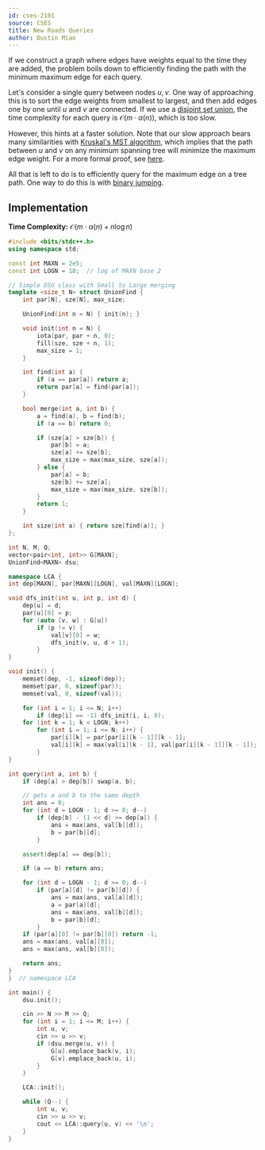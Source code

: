 ```yaml
---
id: cses-2101
source: CSES
title: New Roads Queries
author: Dustin Miao
---
```


If we construct a graph where edges have weights equal to the time they are added, the problem boils down to efficiently finding the path with the minimum maximum edge for each query.

Let's consider a single query between nodes $u, v$. One way of approaching this is to sort the edge weights from smallest to largest, and then add edges one by one until $u$ and $v$ are connected. If we use a [disjoint set union](/gold/dsu), the time complexity for each query is $\mathcal{O}(m \cdot \alpha(n))$, which is too slow.

However, this hints at a faster solution. Note that our slow approach bears many similarities with [Kruskal's MST algorithm](/gold/mst/#kruskals), which implies that the path between $u$ and $v$ on any minimum spanning tree will minimize the maximum edge weight. For a more formal proof, see [here](https://www.geeksforgeeks.org/minimum-bottleneck-spanning-treembst/).

All that is left to do is to efficiently query for the maximum edge on a tree path. One way to do this is with [binary jumping](/plat/binary-jump).

## Implementation

**Time Complexity:** $\mathcal{O}(m \cdot \alpha(n) + n\log n)$

<LanguageSection>
<CPPSection>

```cpp
#include <bits/stdc++.h>
using namespace std;

const int MAXN = 2e5;
const int LOGN = 18;  // log of MAXN base 2

// Simple DSU class with Small to Large merging
template <size_t N> struct UnionFind {
	int par[N], sze[N], max_size;

	UnionFind(int n = N) { init(n); }

	void init(int n = N) {
		iota(par, par + n, 0);
		fill(sze, sze + n, 1);
		max_size = 1;
	}

	int find(int a) {
		if (a == par[a]) return a;
		return par[a] = find(par[a]);
	}

	bool merge(int a, int b) {
		a = find(a), b = find(b);
		if (a == b) return 0;

		if (sze[a] > sze[b]) {
			par[b] = a;
			sze[a] += sze[b];
			max_size = max(max_size, sze[a]);
		} else {
			par[a] = b;
			sze[b] += sze[a];
			max_size = max(max_size, sze[b]);
		}
		return 1;
	}

	int size(int a) { return sze[find(a)]; }
};

int N, M, Q;
vector<pair<int, int>> G[MAXN];
UnionFind<MAXN> dsu;

namespace LCA {
int dep[MAXN], par[MAXN][LOGN], val[MAXN][LOGN];

void dfs_init(int u, int p, int d) {
	dep[u] = d;
	par[u][0] = p;
	for (auto [v, w] : G[u])
		if (p != v) {
			val[v][0] = w;
			dfs_init(v, u, d + 1);
		}
}

void init() {
	memset(dep, -1, sizeof(dep));
	memset(par, 0, sizeof(par));
	memset(val, 0, sizeof(val));

	for (int i = 1; i <= N; i++)
		if (dep[i] == -1) dfs_init(i, i, 0);
	for (int k = 1; k < LOGN; k++)
		for (int i = 1; i <= N; i++) {
			par[i][k] = par[par[i][k - 1]][k - 1];
			val[i][k] = max(val[i][k - 1], val[par[i][k - 1]][k - 1]);
		}
}

int query(int a, int b) {
	if (dep[a] > dep[b]) swap(a, b);

	// gets a and b to the same depth
	int ans = 0;
	for (int d = LOGN - 1; d >= 0; d--)
		if (dep[b] - (1 << d) >= dep[a]) {
			ans = max(ans, val[b][d]);
			b = par[b][d];
		}

	assert(dep[a] == dep[b]);

	if (a == b) return ans;

	for (int d = LOGN - 1; d >= 0; d--)
		if (par[a][d] != par[b][d]) {
			ans = max(ans, val[a][d]);
			a = par[a][d];
			ans = max(ans, val[b][d]);
			b = par[b][d];
		}
	if (par[a][0] != par[b][0]) return -1;
	ans = max(ans, val[a][0]);
	ans = max(ans, val[b][0]);

	return ans;
}
}  // namespace LCA

int main() {
	dsu.init();

	cin >> N >> M >> Q;
	for (int i = 1; i <= M; i++) {
		int u, v;
		cin >> u >> v;
		if (dsu.merge(u, v)) {
			G[u].emplace_back(v, i);
			G[v].emplace_back(u, i);
		}
	}

	LCA::init();

	while (Q--) {
		int u, v;
		cin >> u >> v;
		cout << LCA::query(u, v) << '\n';
	}
}
```
</CPPSection>
</LanguageSection>
